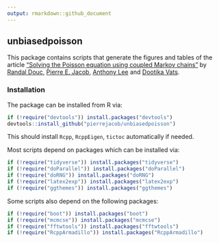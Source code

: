 ```yaml
---
output: rmarkdown::github_document
---
```



## unbiasedpoisson

This package contains scripts that generate
the figures and tables of the article 
["Solving the Poisson equation using coupled Markov chains"](https://arxiv.org/abs/2206.05691)
by [Randal Douc](https://wiki.randaldouc.xyz/doku.php?id=world:homepage), [Pierre E. Jacob](https://sites.google.com/site/pierrejacob/), [Anthony Lee](https://awllee.github.io/) and [Dootika Vats](https://dvats.github.io/).

### Installation

The package can be installed from R via:
```r
if (!require("devtools")) install.packages("devtools")
devtools::install_github("pierrejacob/unbiasedpoisson")
```
This should install `Rcpp`, `RcppEigen`, `tictoc` automatically if needed.

Most scripts depend on packages which can be installed via:
```r
if (!require("tidyverse")) install.packages("tidyverse")
if (!require("doParallel")) install.packages("doParallel")
if (!require("doRNG")) install.packages("doRNG")
if (!require("latex2exp")) install.packages("latex2exp")
if (!require("ggthemes")) install.packages("ggthemes")
```

Some scripts also depend on the following packages:
```r
if (!require("boot")) install.packages("boot")
if (!require("mcmcse")) install.packages("mcmcse")
if (!require("fftwtools")) install.packages("fftwtools")
if (!require("RcppArmadillo")) install.packages("RcppArmadillo")
```


